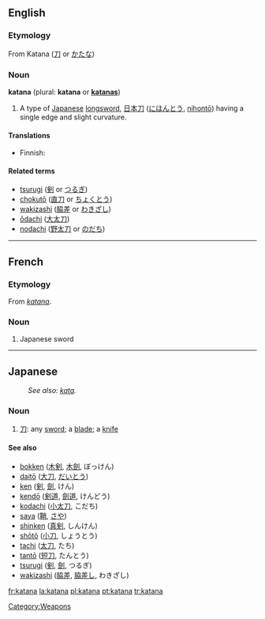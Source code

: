 ==English==
{{wikipedia}}

===Etymology===
From {{etyl|ja}} Katana ([[刀]] or [[かたな]])

===Noun===
'''katana''' (plural: '''katana''' or '''[[katanas]]''')

# A type of [[Japanese]] [[longsword]],  [[日本刀]] ([[にほんとう]], [[nihontō]]) having a single edge and slight curvature.

====Translations====
{{trans-top|a type of Japanese longsword}}
* Finnish: {{t-|fi|katana}}
{{trans-mid}}
{{trans-bottom}}

====Related terms====

* [[tsurugi]] ([[剣]] or [[つるぎ]])
* [[chokutō]] ([[直刀]] or [[ちょくとう]])
* [[wakizashi]] ([[脇差]] or [[わきざし]])
* [[ōdachi]] ([[大太刀]])
* [[nodachi]] ([[野太刀]] or [[のだち]])

[[Category:Weapons]]

----

==French==

===Etymology===
From {{etyl|ja|fr}} ''[[#Japanese|katana]]''.

===Noun===
{{fr-noun|m}}

# Japanese sword

----

==Japanese==
: ''See also: [[kata]].''

===Noun===
{{ja-noun|r|hira=かたな}}

# [[刀]]: any [[sword]]; a [[blade]]; a [[knife]]

====See also====
* [[bokken]] ([[木剣]], [[木劍]], ぼっけん)
* [[daitō]] ([[大刀]], [[だいとう]])
* [[ken]] ([[剣]], [[劍]], けん)
* [[kendō]] ([[剣道]], [[劍道]], けんどう)
* [[kodachi]] ([[小太刀]], こだち)
* [[saya]] ([[鞘]], [[さや]])
* [[shinken]] ([[真剣]], しんけん)
* [[shōtō]] ([[小刀]], しょうとう)
* [[tachi]] ([[太刀]], たち)
* [[tantō]] ([[短刀]], たんとう)
* [[tsurugi]] ([[剣]], [[劍]], つるぎ)
* [[wakizashi]] ([[脇差]], [[脇差し]], わきざし)

[[fr:katana]]
[[la:katana]]
[[pl:katana]]
[[pt:katana]]
[[tr:katana]]